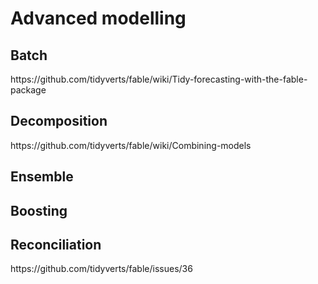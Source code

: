 # Advanced modelling {#advanced}

## Batch
https://github.com/tidyverts/fable/wiki/Tidy-forecasting-with-the-fable-package

## Decomposition
https://github.com/tidyverts/fable/wiki/Combining-models

## Ensemble

## Boosting

## Reconciliation
https://github.com/tidyverts/fable/issues/36
